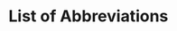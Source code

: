 # List of Abbreviations {-}

\begin{tabular}{rp{0.2cm}lp{1cm}rp{0.2cm}l}
    IPCC    & &  Intergovernmental Panel on Climate Change \\
    GHG & & Greenhouse gas \\
    ROI     & &  Region of interest \\
    mm      & &  Million \\   
    RLP     & &  Rhineland-Palatinate \\
    TWh     & &  Tera Watt hours  \\
    WT      & &  Wind turbine  \\
    MWh     & &  Mega Watt hours \\
    kWh     & &  Kilo Watt hours \\
    GIS     & &  Geographic Information System \\
    MaStR   & &  Market master data register \\
    EEG     & &  Renewable Energy Act \\
    kg      & &  Kilogram \\
    m       & &  Meter \\
    s       & &  Second \\
    W       & &  Watt \\
    d       & &  Diameter \\
    m$^2$   & &  Square meter \\
    m$^3$   & &  Cubic meter \\
    DWG     & &  German Wind Guard \\
    CRS     & &  Coordinate Reference System \\
    WGS84   & &  World Geodetic System 1984 \\ 
    
\end{tabular}

